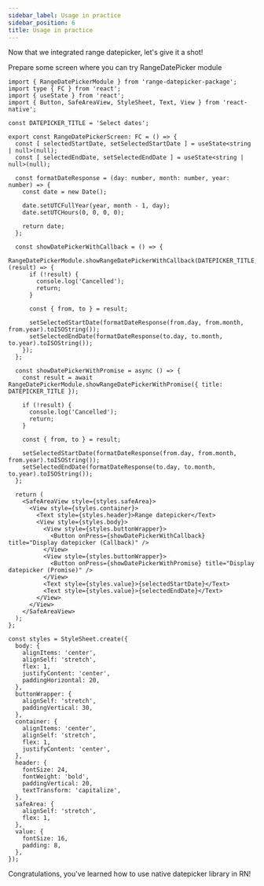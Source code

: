 ```yaml
---
sidebar_label: Usage in practice
sidebar_position: 6
title: Usage in practice
---
```



Now that we integrated range datepicker, let's give it a shot!

Prepare some screen where you can try RangeDatePicker module

```tsx title="RangeDatePickerScreen.tsx"
import { RangeDatePickerModule } from 'range-datepicker-package';
import type { FC } from 'react';
import { useState } from 'react';
import { Button, SafeAreaView, StyleSheet, Text, View } from 'react-native';

const DATEPICKER_TITLE = 'Select dates';

export const RangeDatePickerScreen: FC = () => {
  const [ selectedStartDate, setSelectedStartDate ] = useState<string | null>(null);
  const [ selectedEndDate, setSelectedEndDate ] = useState<string | null>(null);

  const formatDateResponse = (day: number, month: number, year: number) => {
    const date = new Date();

    date.setUTCFullYear(year, month - 1, day);
    date.setUTCHours(0, 0, 0, 0);

    return date;
  };

  const showDatePickerWithCallback = () => {
    RangeDatePickerModule.showRangeDatePickerWithCallback(DATEPICKER_TITLE, (result) => {
      if (!result) {
        console.log('Cancelled');
        return;
      }

      const { from, to } = result;
  
      setSelectedStartDate(formatDateResponse(from.day, from.month, from.year).toISOString());
      setSelectedEndDate(formatDateResponse(to.day, to.month, to.year).toISOString());
    });
  };

  const showDatePickerWithPromise = async () => {
    const result = await RangeDatePickerModule.showRangeDatePickerWithPromise({ title: DATEPICKER_TITLE });

    if (!result) {
      console.log('Cancelled');
      return;
    }

    const { from, to } = result;
  
    setSelectedStartDate(formatDateResponse(from.day, from.month, from.year).toISOString());
    setSelectedEndDate(formatDateResponse(to.day, to.month, to.year).toISOString());
  };

  return (
    <SafeAreaView style={styles.safeArea}>
      <View style={styles.container}>
        <Text style={styles.header}>Range datepicker</Text>
        <View style={styles.body}>
          <View style={styles.buttonWrapper}>
            <Button onPress={showDatePickerWithCallback} title="Display datepicker (Callback)" />
          </View>
          <View style={styles.buttonWrapper}>
            <Button onPress={showDatePickerWithPromise} title="Display datepicker (Promise)" />
          </View>
          <Text style={styles.value}>{selectedStartDate}</Text>
          <Text style={styles.value}>{selectedEndDate}</Text>
        </View>
      </View>
    </SafeAreaView>
  );
};

const styles = StyleSheet.create({
  body: {
    alignItems: 'center',
    alignSelf: 'stretch',
    flex: 1,
    justifyContent: 'center',
    paddingHorizontal: 20,
  },
  buttonWrapper: {
    alignSelf: 'stretch',
    paddingVertical: 30,
  },
  container: {
    alignItems: 'center',
    alignSelf: 'stretch',
    flex: 1,
    justifyContent: 'center',
  },
  header: {
    fontSize: 24,
    fontWeight: 'bold',
    paddingVertical: 20,
    textTransform: 'capitalize',
  },
  safeArea: {
    alignSelf: 'stretch',
    flex: 1,
  },
  value: {
    fontSize: 16,
    padding: 8,
  },
});
```

<Result />

Congratulations, you've learned how to use native datepicker library in RN!
